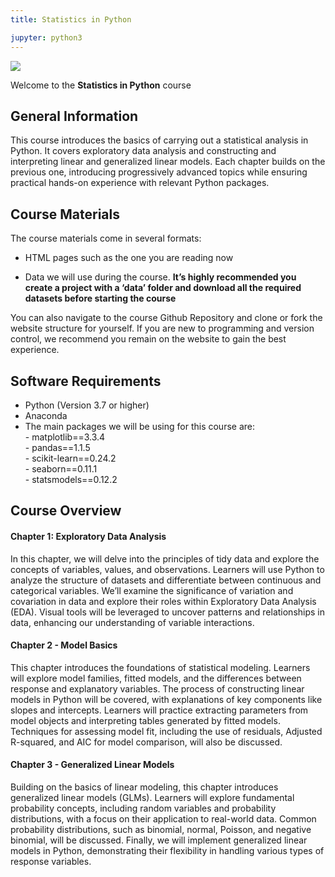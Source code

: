 ```yaml
---
title: Statistics in Python

jupyter: python3
---
```

![](images/AF_DSC_banner.png){fig-alt="Government Analysis Function and Data Science Campus Logos."}

Welcome to the **Statistics in Python** course 

## General Information {-}
This course introduces the basics of carrying out a statistical analysis in Python. It covers exploratory data analysis and constructing and interpreting linear and generalized linear models. Each chapter builds on the previous one, introducing progressively advanced topics while ensuring practical hands-on experience with relevant Python packages.


## Course Materials {-}

The course materials come in several formats:

* HTML pages such as the one you are reading now

* Data [](datasets.qmd) we will use during the course.  **It's highly recommended you create a project with a 'data' folder and download all the required datasets before starting the course**

You can also navigate to the course Github Repository and clone or fork the website structure for yourself.  If you are new to programming and version control, we recommend you remain on the website to gain the best experience.

## Software Requirements {-}
* Python (Version 3.7 or higher)
* Anaconda 
* The main packages we will be using for this course are:<br>
      - matplotlib==3.3.4 <br>
      - pandas==1.1.5 <br>
      - scikit-learn==0.24.2 <br>
      - seaborn==0.11.1 <br>
      - statsmodels==0.12.2 <br>

## Course Overview {-}

####  Chapter 1: Exploratory Data Analysis {-}
In this chapter, we will delve into the principles of tidy data and explore the concepts of variables, values, and observations. Learners will use Python to analyze the structure of datasets and differentiate between continuous and categorical variables. We'll examine the significance of variation and covariation in data and explore their roles within Exploratory Data Analysis (EDA). Visual tools will be leveraged to uncover patterns and relationships in data, enhancing our understanding of variable interactions.


#### Chapter 2 - Model Basics {-}
This chapter introduces the foundations of statistical modeling. Learners will explore model families, fitted models, and the differences between response and explanatory variables. The process of constructing linear models in Python will be covered, with explanations of key components like slopes and intercepts. Learners will practice extracting parameters from model objects and interpreting tables generated by fitted models. Techniques for assessing model fit, including the use of residuals, Adjusted R-squared, and AIC for model comparison, will also be discussed.


#### Chapter 3 - Generalized Linear Models{-}
Building on the basics of linear modeling, this chapter introduces generalized linear models (GLMs). Learners will explore fundamental probability concepts, including random variables and probability distributions, with a focus on their application to real-world data. Common probability distributions, such as binomial, normal, Poisson, and negative binomial, will be discussed. Finally, we will implement generalized linear models in Python, demonstrating their flexibility in handling various types of response variables.
 


